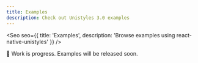 ```yaml
---
title: Examples
description: Check out Unistyles 3.0 examples
---
```



<Seo
    seo={{
        title: 'Examples',
        description: 'Browse examples using react-native-unistyles'
    }}
/>

🚧 Work is progress. Examples will be released soon.
